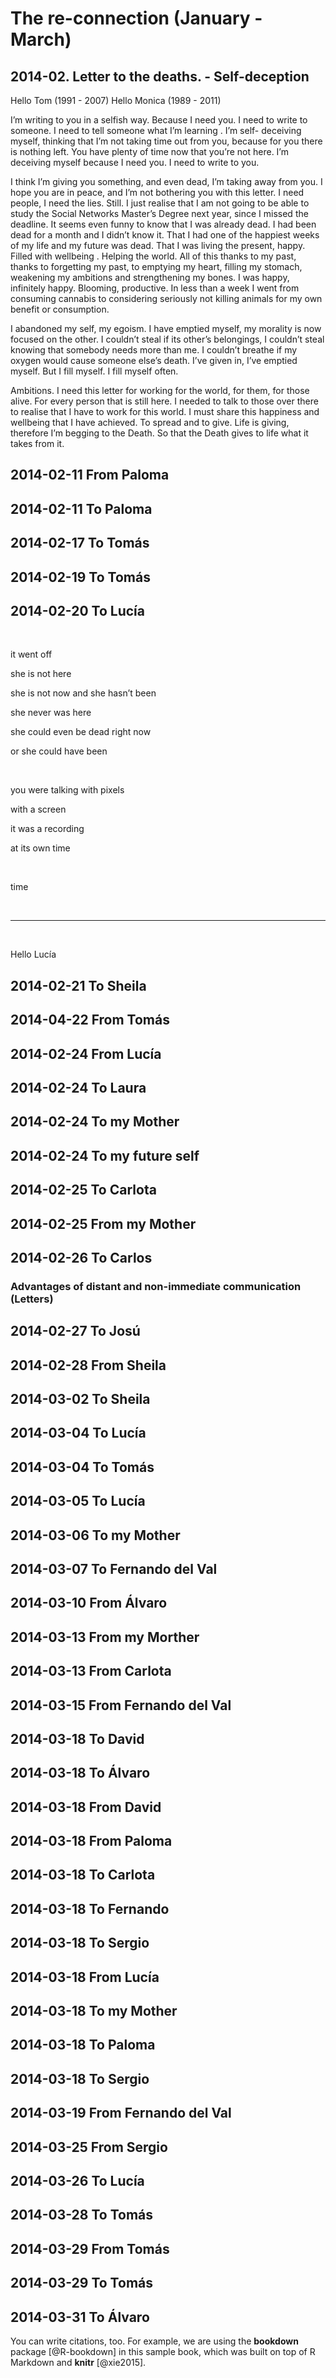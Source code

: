 # The re-connection (January - March) {#reconnect}

## 2014-02. Letter to the deaths. - Self-deception
Hello Tom (1991 - 2007)
Hello Monica (1989 - 2011)

I’m writing to you in a selfish way. Because I need you. I need to write to someone. I need to tell someone what I’m learning . I’m self- deceiving  myself, thinking that I’m not taking time out from you, because for you there is nothing left. You have plenty of time now that you’re not here. I’m deceiving myself because I need you. I need to write to you.

I think I’m giving you something, and even  dead, I’m taking away from you. I hope you are in peace, and I’m not bothering you with this letter.  I need people, I need the lies. Still. I just realise that I am not going to be able to study the Social Networks Master’s Degree next year, since I missed the deadline. It seems even  funny to know that I was already dead. I had been dead for a month and I didn’t know it. That I had one of the happiest weeks of my life and my future was dead. That I was living the present, happy. Filled with wellbeing . Helping the world. All of this thanks to my past, thanks to forgetting my past, to emptying my heart, filling my stomach, weakening my ambitions and strengthening my bones. I was happy, infinitely happy. Blooming, productive. In less than a week I went from consuming cannabis to considering seriously not killing  animals for my own benefit or consumption.

I abandoned my self,  my egoism. I have emptied myself, my morality is now  focused on the other.  I couldn’t steal if its other’s belongings, I couldn’t steal knowing that somebody needs  more than me. I couldn’t breathe if my oxygen would cause someone else’s death. I’ve given in, I’ve emptied myself. But I fill myself. I fill myself often.

Ambitions. I need this letter for working for the world, for them, for those alive. For every person that is still here. I needed to talk to those over there to realise that I have to work for this world. I must share this happiness and wellbeing that I have achieved. To spread and to give. Life is giving, therefore I’m begging to the Death. So that the Death gives to life what it takes from it.  





## 2014-02-11 From Paloma

## 2014-02-11 To Paloma

## 2014-02-17 To Tomás

## 2014-02-19 To Tomás

## 2014-02-20 To Lucía

<br>

it went off 

she is not here

she is not now and she hasn't been

she never was here

she could even be dead right now

or she could have been 

<br>

you were talking with pixels

with a screen

it was a recording

at its own time 

<br>

time 

<br>

********************
<br>

Hello Lucía


## 2014-02-21 To Sheila

## 2014-04-22 From Tomás

## 2014-02-24 From Lucía

## 2014-02-24 To Laura

## 2014-02-24 To my Mother

## 2014-02-24 To my future self

## 2014-02-25 To Carlota

## 2014-02-25 From my Mother

## 2014-02-26 To Carlos

### Advantages of distant and non-immediate communication (Letters)

## 2014-02-27 To Josú

## 2014-02-28 From Sheila

## 2014-03-02 To Sheila

## 2014-03-04 To Lucía

## 2014-03-04 To Tomás

## 2014-03-05 To Lucía

## 2014-03-06 To my Mother

## 2014-03-07 To Fernando del Val

## 2014-03-10 From Álvaro

## 2014-03-13 From my Morther

## 2014-03-13 From Carlota

## 2014-03-15 From Fernando del Val


## 2014-03-18 To David

## 2014-03-18 To Álvaro

## 2014-03-18 From David
  
## 2014-03-18 From Paloma

## 2014-03-18 To Carlota

## 2014-03-18 To Fernando

## 2014-03-18 To Sergio

## 2014-03-18 From Lucía

## 2014-03-18 To my Mother

## 2014-03-18 To Paloma

## 2014-03-18 To Sergio

## 2014-03-19 From Fernando del Val

## 2014-03-25 From Sergio

## 2014-03-26 To Lucía

## 2014-03-28 To Tomás

## 2014-03-29 From Tomás

## 2014-03-29 To Tomás

## 2014-03-31 To Álvaro





You can write citations, too. For example, we are using the **bookdown** package [@R-bookdown] in this sample book, which was built on top of R Markdown and **knitr** [@xie2015].

